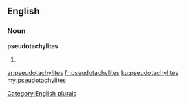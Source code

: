 ==English==

===Noun===
'''pseudotachylites'''

# {{plural of|pseudotachylite}}

[[Category:English plurals]]

[[ar:pseudotachylites]]
[[fr:pseudotachylites]]
[[ku:pseudotachylites]]
[[my:pseudotachylites]]